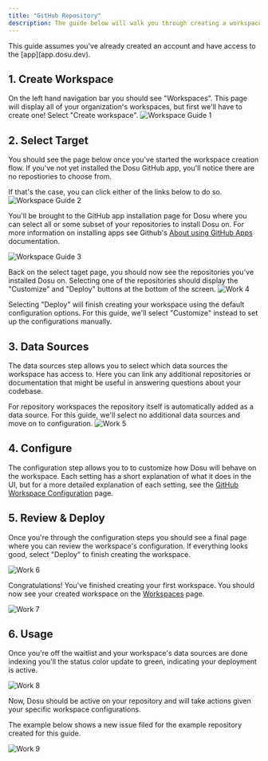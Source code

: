 ```yaml
---
title: "GitHub Repository"
description: The guide below will walk you through creating a workspace for a GitHub repository.
---
```


<Note>
This guide assumes you've already created an account and have access to the [app](app.dosu.dev).
</Note>

## 1. Create Workspace
On the left hand navigation bar you should see "Workspaces".
This page will display all of your organization's workspaces, but first we'll have to create one! Select "Create workspace".
![Workspace Guide 1](/images/workspace-guide-1.png)

## 2. Select Target
You should see the page below once you've started the workspace creation flow. 
If you've not yet installed the Dosu GitHub app, you'll notice there are no repostiories to choose from.

If that's the case, you can click either of the links below to do so.
![Workspace Guide 2](/images/workspace-guide-2.png)

You'll be brought to the GitHub app installation page for Dosu where you can select all or some subset of your repositories to install Dosu on.
For more information on installing apps see Github's [About using GitHub Apps](https://docs.github.com/en/apps/using-github-apps/about-using-github-apps) documentation.

![Workspace Guide 3](/images/workspace-guide-3.png)

Back on the select taget page, you should now see the repositories you've installed Dosu on.
Selecting one of the repositories should display the "Customize" and "Deploy" buttons at the bottom of the screen.
![Work 4](/images/workspace-guide-4.png)

Selecting "Deploy" will finish creating your workspace using the default configuration options.
For this guide, we'll select "Customize" instead to set up the configurations manually.

## 3. Data Sources
The data sources step allows you to select which data sources the workspace has access to. 
Here you can link any additional repositories or documentation that might be useful in answering questions about your codebase.

For repository workspaces the repository itself is automatically added as a data source. 
For this guide, we'll select no additional data sources and move on to configuration.
![Work 5](/images/workspace-guide-5.png)

## 4. Configure
The configuration step allows you to to customize how Dosu will behave on the workspace.
Each setting has a short explanation of what it does in the UI, but for a more detailed explanation of each setting, see the [GitHub Workspace Configuration](/docs/github-configuration) page.

## 5. Review & Deploy
Once you're through the configuration steps you should see a final page where you can review the workspace's configuration.
If everything looks good, select "Deploy" to finish creating the workspace.

![Work 6](/images/workspace-guide-6.png)

Congratulations! You've finished creating your first workspace.
You should now see your created workspace on the [Workspaces](app.dosu.dev/workspaces) page.

![Work 7](/images/workspace-guide-7.png)

## 6. Usage
Once you're off the waitlist and your workspace's data sources are done indexing you'll the status color update to green, indicating your deployment is active.

![Work 8](/images/workspace-guide-8.png)

Now, Dosu should be active on your repository and will take actions given your specific workspace configurations.

The example below shows a new issue filed for the example repository created for this guide.

![Work 9](/images/workspace-guide-9.png)
